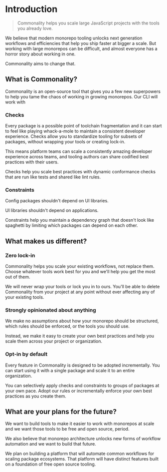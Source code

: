 # Introduction

> Commonality helps you scale large JavaScript projects with the tools you already love.

We believe that modern monorepo tooling unlocks next generation workflows and efficiencies that help you ship faster at bigger a scale.
But working with large monorepos can be difficult, and almost everyone has a horror story about working in one.

Commonality aims to change that.

## What is Commonality?

Commonality is an open-source tool that gives you a few new superpowers to help you tame the chaos of working in growing monorepos. Our CLI will work with

### Checks

Every package is a possible point of toolchain fragmentation and it can start to feel like playing whack-a-mole to maintain a consistent developer experience.
Checks allow you to standardize tooling for subsets of packages, without wrapping your tools or creating lock-in.

This means platform teams can scale a consistently amazing developer experience across teams, and tooling authors can share codified best practices with their users.

Checks help you scale best practices with dynamic conformance checks that are run like tests and shared like lint rules.

### Constraints

Config packages shouldn't depend on UI libraries.

UI libraries shouldn't depend on applications.

Constraints help you maintain a dependency graph that doesn't look like spaghetti by limiting which packages can depend on each other.

## What makes us different?

### Zero lock-in

Commonality helps you scale your existing workflows, not replace them. Choose whatever tools work best for you and we'll help you get the most out of them.

We will never wrap your tools or lock you in to ours. You'll be able to delete Commonality from your project at any point without ever affecting any of your existing tools.

### Strongly opinionated about anything

We make no assumptions about how your monorepo should be structured, which rules should be enforced, or the tools you should use.

Instead, we make it easy to create your own best practices and help you scale them across your project or organization.

### Opt-in by default

Every feature in Commonality is designed to be adopted incrementally. You can start using it with a single package and scale it to an entire organization.

You can selectively apply checks and constraints to groups of packages at your own pace. Adopt our rules or incrementally enforce your own best practices as you create them.

## What are your plans for the future?

We want to build tools to make it easier to work with monorepos at scale and we want those tools to be free and open source, period.

We also believe that monorepo architecture unlocks new forms of workflow automation and we want to build that future.

We plan on building a platform that will automate common workflows for scaling package ecosystems. That platform will
have distinct features built on a foundation of free open source tooling.
